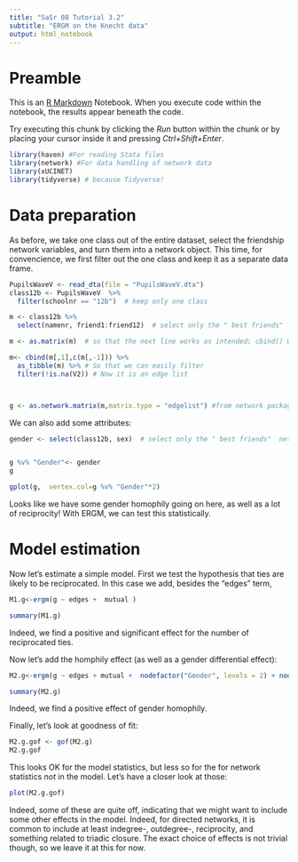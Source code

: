 ```yaml
---
title: "SaSr 08 Tutorial 3.2"
subtitle: "ERGM on the Knecht data"
output: html_notebook
---
```


# Preamble

This is an [R Markdown](http://rmarkdown.rstudio.com) Notebook. When you execute code within the notebook, the results appear beneath the code. 

Try executing this chunk by clicking the *Run* button within the chunk or by placing your cursor inside it and pressing *Ctrl+Shift+Enter*. 


```r

library(haven) #For reading Stata files
library(network) #For data handling of network data 
library(xUCINET)
library(tidyverse) # because Tidyverse!


```

# Data preparation

As before, we take one class out of the entire dataset, select the friendship network variables, and turn them into a network object. This time, for convencience, we first filter out the one class and keep it as a separate data frame.

```r


PupilsWaveV <- read_dta(file = "PupilsWaveV.dta")
class12b <- PupilsWaveV  %>% 
  filter(schoolnr == "12b")  # keep only one class

m <- class12b %>% 
  select(namenr, friend1:friend12)  # select only the " best friends"  network

m <- as.matrix(m)  # so that the next line works as intended; cbind() works in specific ways on matrix objects, which we exploit here.

m<- cbind(m[,1],c(m[,-1])) %>% 
  as_tibble(m) %>% # So that we can easily filter 
  filter(!is.na(V2)) # Now it is an edge list



g <- as.network.matrix(m,matrix.type = "edgelist") #from network package  

```


We can also add some attributes:
```r

gender <- select(class12b, sex)  # select only the " best friends"  network


g %v% "Gender"<- gender
g
```

```r
gplot(g,  vertex.col=g %v% "Gender"*2)
```
Looks like we have some gender homophily going on here, as well as a lot of reciprocity! With ERGM, we can test this statistically.  

# Model estimation

Now let's estimate a simple model. First we test the hypothesis that ties are likely to be reciprocated. In this case we add, besides the "edges"  term, 

```r
M1.g<-ergm(g ~ edges +  mutual )

summary(M1.g)
```
Indeed, we find a positive and significant effect for the number of reciprocated ties. 

Now let's add the homphily effect (as well as a gender differential effect):

```r
M2.g<-ergm(g ~ edges + mutual +  nodefactor("Gender", levels = 2) + nodematch("Gender" ))

summary(M2.g)


```
Indeed, we find a positive effect of gender homophily. 

Finally, let's look at goodness of fit: 

```r
M2.g.gof <- gof(M2.g)
M2.g.gof
```
This looks OK for the model statistics, but less so for the for network statistics *not* in the model. Let's have a closer look at those:

```r
plot(M2.g.gof)
```

Indeed, some of these are quite off, indicating that we might want to include some other effects in the model. Indeed, for directed networks, it is common to include at least indegree-, outdegree-, reciprocity, and something related to triadic closure. The exact choice of effects is not trivial though, so we leave it at this for now. 

